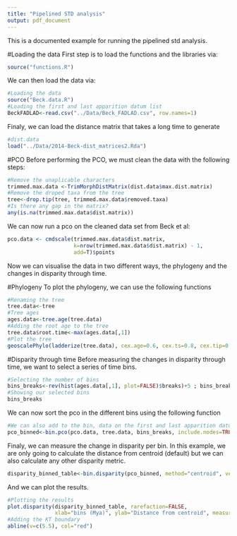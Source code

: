 ```yaml
---
title: "Pipelined STD analysis"
output: pdf_document
---
```


This is a documented example for running the pipelined std analysis.

#Loading the data
First step is to load the functions and the libraries via:
```r
source("functions.R")
```
We can then load the data via:
```r
#Loading the data
source("Beck.data.R")
#Loading the first and last apparition datum list
BeckFADLAD<-read.csv("../Data/Beck_FADLAD.csv", row.names=1)
```
Finaly, we can load the distance matrix that takes a long time to generate
```r
#dist.data
load("../Data/2014-Beck-dist_matrices2.Rda")
```

#PCO
Before performing the PCO, we must clean the data with the following steps:
```r
#Remove the unaplicable characters
trimmed.max.data <-TrimMorphDistMatrix(dist.data$max.dist.matrix)
#Remove the droped taxa from the tree
tree<-drop.tip(tree, trimmed.max.data$removed.taxa)
#Is there any gap in the matrix?
any(is.na(trimmed.max.data$dist.matrix))
```
We can now run a pco on the cleaned data set from Beck et al:
```r
pco.data <- cmdscale(trimmed.max.data$dist.matrix,
                     k=nrow(trimmed.max.data$dist.matrix) - 1,
                     add=T)$points
```
Now we can visualise the data in two different ways, the phylogeny and the changes in disparity through time.

#Phylogeny
To plot the phylogeny, we can use the following functions
```r
#Renaming the tree
tree.data<-tree
#Tree ages 
ages.data<-tree.age(tree.data)
#Adding the root age to the tree
tree.data$root.time<-max(ages.data[,1])
#Plot the tree
geoscalePhylo(ladderize(tree.data), cex.age=0.6, cex.ts=0.8, cex.tip=0.5)
```

#Disparity through time
Before measuring the changes in disparity through time, we want to select a series of time bins.
```r
#Selecting the number of bins
bins_breaks<-rev(hist(ages.data[,1], plot=FALSE)$breaks)+5 ; bins_breaks[10]<-0
#Showing our selected bins
bins_breaks
```
We can now sort the pco in the different bins using the following function
```r
#We can also add to the bin, data on the first and last apparition datum of some of the taxa present in the tree
pco_binned<-bin.pco(pco.data, tree.data, bins_breaks, include.nodes=TRUE, FAD_LAD=BeckFADLAD)
```
Finaly, we can measure the change in disparity per bin. In this example, we are only going to calculate the distance from centroid (default) but we can also calculate any other disparity metric.
```r
disparity_binned_table<-bin.disparity(pco_binned, method="centroid", verbose=FALSE)
```
And we can plot the results.
```r
#Plotting the results
plot.disparity(disparity_binned_table, rarefaction=FALSE,
               xlab="bins (Mya)", ylab="Distance from centroid", measure="Cent.dist")
#Adding the KT boundary
abline(v=c(5.5), col="red")
```